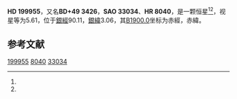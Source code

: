 {{Starbox begin
| name = HD 199955
}}
{{Starbox observe
| epoch = [[J2000.0|J2000.0]]
| constell = {{星座名待查}}<ref name=SIMBAD>{{cite web
 | url=http://simbad.u-strasbg.fr/simbad/sim-id?Ident=HR+8040
 | title=Pulsating variable Star
 | publisher=Centre de Données astronomiques de Strasbourg
 | work=SIMBAD
 | accessdate=2012-07-13
 | archive-date=2019-07-28
 | archive-url=https://web.archive.org/web/20190728122743/http://simbad.u-strasbg.fr/simbad/sim-id%3FIdent%3DHR%2B8040
 }}</ref><ref name=DATA>{{cite web
 | url=http://vizier.u-strasbg.fr/viz-bin/VizieR-5?-out.add=.&-source=5050&-corr=PK=HR&-out.max=9999&HR=8040
 | title=VizieR Detailed Page
 | accessdate=2012-07-13
 | archive-date=2016-03-04
 | archive-url=https://web.archive.org/web/20160304201913/http://vizier.u-strasbg.fr/viz-bin/VizieR-5?-out.add=.&-source=5050&-corr=PK=HR&-out.max=9999&HR=8040
 | dead-url=no
 }}</ref>
| 星官 = 
| ra = {{RA|20|58|30.1}}<ref name=SIMBAD /><ref name=DATA />
| dec = {{DEC|+50|27|44}}<ref name=SIMBAD /><ref name=DATA />
| appmag_v = 5.61<ref name=SIMBAD /><ref name=DATA />
}}
{{Starbox character
| class = B5Vn<ref name=SIMBAD /><ref name=DATA />
| b-v = -0.15<ref name=SIMBAD /><ref name=DATA />
| u-b = -0.51<ref name=SIMBAD /><ref name=DATA />
| r-i = <ref name=SIMBAD /><ref name=DATA />
| variable = 
}}
{{Starbox astrometry
| radial_v = -0.51
| prop_mo_ra = -21
| parallax = 0.008
| p_error = 
}}
{{Starbox catalog
| names =BD+49 3426，[[SAO星表|SAO]] 33034，[[HD星表|HD]] 199955，[[HR星表|HR]] 8040}}
{{Starbox reference |Simbad=HR+8040}}
{{Starbox end}}

'''HD 199955'''，又名'''BD+49 3426'''，'''SAO 33034'''、'''HR 8040'''，是一颗恒星<ref name=SIMBAD /><ref name=DATA />，视星等为5.61，位于[[銀道座標系|銀經]]90.11，[[銀道座標系|銀緯]]3.06，其[[B1900.0|B1900.0]]坐标为赤經{{RA|20|55|17.8}}，赤緯{{DEC|+50|3.06|25}}。

== 参考文献 ==
{{reflist}}

{{star-stub}}

[[Category:HD和HDE天體|199955]]
[[Category:HR天體|8040]]
[[Category:SAO天體|33034]]